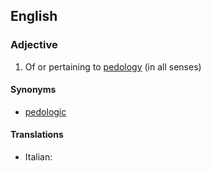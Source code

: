 ==English==

===Adjective===
{{en-adj}}

# Of or pertaining to [[pedology]] (in all senses)

====Synonyms====
*[[pedologic]]

====Translations====
{{trans-top}}
* Italian: {{t-|it|pedologico}}
{{trans-mid}}

{{trans-bottom}}